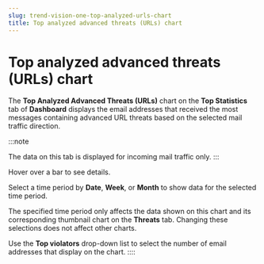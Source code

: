 ```yaml
---
slug: trend-vision-one-top-analyzed-urls-chart
title: Top analyzed advanced threats (URLs) chart
---
```

# Top analyzed advanced threats (URLs) chart

The **Top Analyzed Advanced Threats (URLs)** chart on the **Top Statistics** tab of **Dashboard** displays the email addresses that received the most messages containing advanced URL threats based on the selected mail traffic direction.

:::note

The data on this tab is displayed for incoming mail traffic only.
:::

Hover over a bar to see details.

Select a time period by **Date**, **Week**, or **Month** to show data for the selected time period.

The specified time period only affects the data shown on this chart and its corresponding thumbnail chart on the **Threats** tab. Changing these selections does not affect other charts.

Use the **Top violators** drop-down list to select the number of email addresses that display on the chart.
::::
